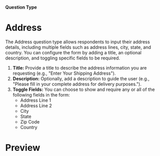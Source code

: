 
#### Question Type

# Address

The Address question type allows respondents to input their address details, including multiple fields such as address lines, city, state, and country. You can configure the form by adding a title, an optional description, and toggling specific fields to be required.

<MdxImage
  src={Address}
  alt="Overview of Address question type"
  quality="100"
  className="max-w-full rounded-lg sm:max-w-3xl"
/>

1. **Title:** Provide a title to describe the address information you are requesting (e.g., "Enter Your Shipping Address").
2. **Description:** Optionally, add a description to guide the user (e.g., "Please fill in your complete address for delivery purposes.").
3. **Toggle Fields:** You can choose to show and require any or all of the following fields in the form:
   - Address Line 1
   - Address Line 2
   - City
   - State
   - Zip Code
   - Country

# Preview

<MdxImage
  src={AddressPreview}
  alt="Preview of Address question type"
  quality="100"
  className="max-w-full rounded-lg sm:max-w-lg"
/>
